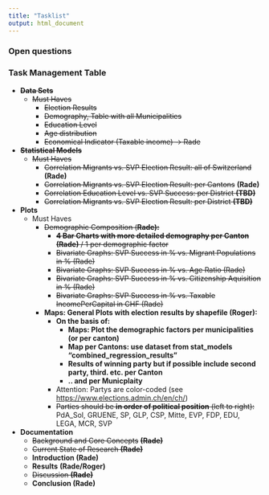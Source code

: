 ```yaml
---
title: "Tasklist"
output: html_document
---
```


### Open questions

### Task Management Table

-   ~~**Data Sets**~~
    -   ~~Must Haves~~
        -   ~~Election Results~~
        -   ~~Demography, Table with all Municipalities~~
        -   ~~Education Level~~
        -   ~~Age distribution~~
        -   ~~Economical Indicator (Taxable income) -\> Rade~~
-   ~~**Statistical Models**~~
    -   ~~Must Haves~~
        -   ~~Correlation Migrants vs. SVP Election Result: all of Switzerland~~ **(Rade)**
        -   ~~Correlation Migrants vs. SVP Election Result: per Cantons~~ **(Rade)**
        -   ~~Correlation Education Level vs. SVP Success: per District **(TBD)**~~
        -   ~~Correlation Migrants vs. SVP Election Result: per District **(TBD)**~~
-   **Plots**
    -   Must Haves
        -   ~~Demographic Composition (**Rade):**~~
            -   ~~**4 Bar Charts with more detailed demography per Canton (Rade)** / 1 per demographic factor~~
            -   ~~Bivariate Graphs: SVP Success in % vs. Migrant Populations in % (Rade)~~
            -   ~~Bivariate Graphs: SVP Success in % vs. Age Ratio (Rade)~~
            -   ~~Bivariate Graphs: SVP Success in % vs. Citizenship Aquisition in % (Rade)~~
            -   ~~Bivariate Graphs: SVP Success in % vs. Taxable IncomePerCapital in CHF (Rade)~~
        -   **Maps: General Plots with election results by shapefile (Roger):**
            -   **On the basis of:**
                -   **Maps: Plot the demographic factors per municipalities (or per canton)**
                -   **Map per Cantons: use dataset from stat_models "combined_regression_results"**
                -   **Results of winning party but if possible include second party, third. etc. per Canton**
                -   **.. and per Municplaity**
            -   Attention: Partys are color-coded (see <https://www.elections.admin.ch/en/ch/>)
            -   ~~Parties should be **in order of political position** (left to right):\
                ~~PdA_Sol, GRUENE, SP, GLP, CSP, Mitte, EVP, FDP, EDU, LEGA, MCR, SVP
-   **Documentation**
    -   ~~Background and Core Concepts~~ ~~**(Rade)**~~
    -   ~~Current State of Research **(Rade)**~~
    -   **Introduction (Rade)**
    -   **Results** **(Rade/Roger)**
    -   ~~Discussion **(Rade)**~~
    -   **Conclusion (Rade)**
